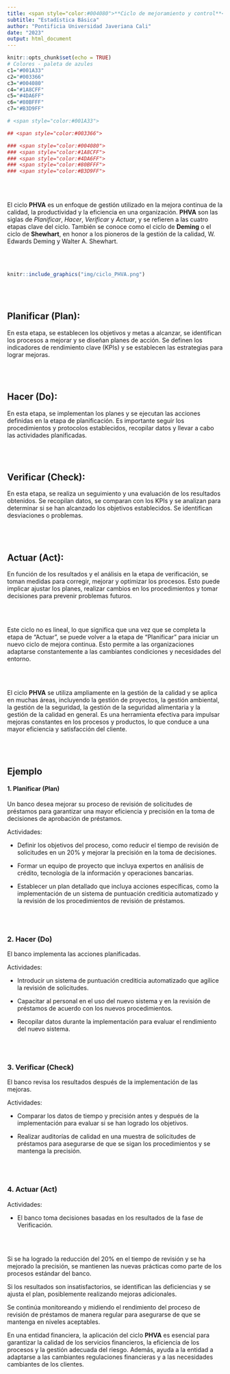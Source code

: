```yaml
---
title: <span style="color:#004080">**Ciclo de mejoramiento y control**</span>
subtitle: "Estadística Básica"
author: "Pontificia Universidad Javeriana Cali"
date: "2023"
output: html_document
---
```


```r
knitr::opts_chunk$set(echo = TRUE)
# Colores - paleta de azules
c1="#001A33"
c2="#003366"
c3="#004080"
c4="#1A8CFF"
c5="#4DA6FF"
c6="#80BFFF"
c7="#B3D9FF"

# <span style="color:#001A33"> 

## <span style="color:#003366">  

### <span style="color:#004080">
### <span style="color:#1A8CFF">
### <span style="color:#4DA6FF">
### <span style="color:#80BFFF">
### <span style="color:#B3D9FF">

```


<br/><br/>

El ciclo **PHVA** es un enfoque de gestión utilizado en la mejora continua de la calidad, la productividad y la eficiencia en una organización. **PHVA** son las siglas de *Planificar*, *Hacer*, *Verificar* y *Actuar*, y se refieren a las cuatro etapas clave del ciclo. También se conoce como el ciclo de **Deming** o el ciclo de **Shewhart**, en honor a los pioneros de la gestión de la calidad, W. Edwards Deming y Walter A. Shewhart.


<br/><br/>

```r
knitr::include_graphics("img/ciclo_PHVA.png")
```
<br/><br/>

## **Planificar (Plan):** 

En esta etapa, se establecen los objetivos y metas a alcanzar, se identifican los procesos a mejorar y se diseñan planes de acción. Se definen los indicadores de rendimiento clave (KPIs) y se establecen las estrategias para lograr mejoras.

<br/><br/>

## **Hacer (Do):** 

En esta etapa, se implementan los planes y se ejecutan las acciones definidas en la etapa de planificación. Es importante seguir los procedimientos y protocolos establecidos, recopilar datos y llevar a cabo las actividades planificadas.

<br/><br/>

## **Verificar (Check):** 

En esta etapa, se realiza un seguimiento y una evaluación de los resultados obtenidos. Se recopilan datos, se comparan con los KPIs y se analizan para determinar si se han alcanzado los objetivos establecidos. Se identifican desviaciones o problemas.

<br/><br/>

## **Actuar (Act):** 

En función de los resultados y el análisis en la etapa de verificación, se toman medidas para corregir, mejorar y optimizar los procesos. Esto puede implicar ajustar los planes, realizar cambios en los procedimientos y tomar decisiones para prevenir problemas futuros.

<br/><br/>

Este ciclo no es lineal, lo que significa que una vez que se completa la etapa de "Actuar", se puede volver a la etapa de "Planificar" para iniciar un nuevo ciclo de mejora continua. 
Esto permite a las organizaciones adaptarse constantemente a las cambiantes condiciones y necesidades del entorno.

<br/><br/>

El ciclo **PHVA** se utiliza ampliamente en la gestión de la calidad y se aplica en muchas áreas, incluyendo la gestión de proyectos, la gestión ambiental, la gestión de la seguridad, la gestión de la seguridad alimentaria y la gestión de la calidad en general. Es una herramienta efectiva para impulsar mejoras constantes en los procesos y productos, lo que conduce a una mayor eficiencia y satisfacción del cliente.


<br/><br/>

## **Ejemplo**

#### **1. Planificar (Plan)**  

Un banco desea mejorar su proceso de revisión de solicitudes de préstamos para garantizar una mayor eficiencia y precisión en la toma de decisiones de aprobación de préstamos.

Actividades:

* Definir los objetivos del proceso, como reducir el tiempo de revisión de solicitudes en un 20% y mejorar la precisión en la toma de decisiones.

* Formar un equipo de proyecto que incluya expertos en análisis de crédito, tecnología de la información y operaciones bancarias.

* Establecer un plan detallado que incluya acciones específicas, como la implementación de un sistema de puntuación crediticia automatizado y la revisión de los procedimientos de revisión de préstamos.

<br/><br/>

### **2. Hacer (Do)**

El banco implementa las acciones planificadas.

Actividades:

* Introducir un sistema de puntuación crediticia automatizado que agilice la revisión de solicitudes.

* Capacitar al personal en el uso del nuevo sistema y en la revisión de préstamos de acuerdo con los nuevos procedimientos.

* Recopilar datos durante la implementación para evaluar el rendimiento del nuevo sistema.

<br/><br/>

### **3. Verificar (Check)**

El banco revisa los resultados después de la implementación de las mejoras.

Actividades:

* Comparar los datos de tiempo y precisión antes y después de la implementación para evaluar si se han logrado los objetivos.

* Realizar auditorías de calidad en una muestra de solicitudes de préstamos para asegurarse de que se sigan los procedimientos y se mantenga la precisión.

<br/><br/>

### **4. Actuar (Act)**

Actividades:

* El banco toma decisiones basadas en los resultados de la fase de Verificación.

<br/><br/>

Si se ha logrado la reducción del 20% en el tiempo de revisión y se ha mejorado la precisión, se mantienen las nuevas prácticas como parte de los procesos estándar del banco.

Si los resultados son insatisfactorios, se identifican las deficiencias y se ajusta el plan, posiblemente realizando mejoras adicionales.

Se continúa monitoreando y midiendo el rendimiento del proceso de revisión de préstamos de manera regular para asegurarse de que se mantenga en niveles aceptables.


En una entidad financiera, la aplicación del ciclo **PHVA** es esencial para garantizar la calidad de los servicios financieros, la eficiencia de los procesos y la gestión adecuada del riesgo. Además, ayuda a la entidad a adaptarse a las cambiantes regulaciones financieras y a las necesidades cambiantes de los clientes.





